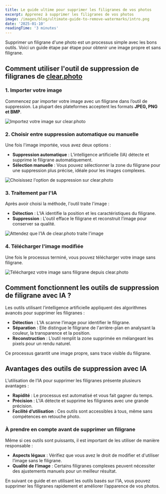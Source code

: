 ```yaml
---
title: Le guide ultime pour supprimer les filigranes de vos photos
excerpt: Apprenez à supprimer les filigranes de vos photos
image: /images/blog/ultimate-guide-to-remove-watermarks/intro.png
date: '2025-01-10'
readingTime: '3 minutes'
---
```


Supprimer un filigrane d'une photo est un processus simple avec les bons outils. Voici un guide étape par étape pour obtenir une image propre et sans filigrane.

## **Comment utiliser l'outil de suppression de filigranes de [clear.photo](https://clear.photo)**

### **1. Importer votre image**

Commencez par importer votre image avec un filigrane dans l’outil de suppression. La plupart des plateformes acceptent les formats **JPEG, PNG et BMP**.

![Importez votre image sur clear.photo](/images/blog/ultimate-guide-to-remove-watermarks/how-to-1.png)

### **2. Choisir entre suppression automatique ou manuelle**

Une fois l'image importée, vous avez deux options :

- **Suppression automatique** : L’intelligence artificielle (IA) détecte et supprime le filigrane automatiquement.
- **Sélection manuelle** : Vous pouvez sélectionner la zone du filigrane pour une suppression plus précise, idéale pour les images complexes.

![Choisissez l'option de suppression sur clear.photo](/images/blog/ultimate-guide-to-remove-watermarks/how-to-2.png)

### **3. Traitement par l'IA**

Après avoir choisi la méthode, l'outil traite l'image :

- **Détection** : L'IA identifie la position et les caractéristiques du filigrane.
- **Suppression** : L'outil efface le filigrane et reconstruit l’image pour conserver sa qualité.

![Attendez que l'IA de clear.photo traite l'image](/images/blog/ultimate-guide-to-remove-watermarks/how-to-4.png)

### **4. Télécharger l'image modifiée**

Une fois le processus terminé, vous pouvez télécharger votre image sans filigrane.

![Téléchargez votre image sans filigrane depuis clear.photo](/images/blog/ultimate-guide-to-remove-watermarks/how-to-5.png)

## **Comment fonctionnent les outils de suppression de filigrane avec IA ?**

Les outils utilisant l’intelligence artificielle appliquent des algorithmes avancés pour supprimer les filigranes :

- **Détection** : L'IA scanne l’image pour identifier le filigrane.
- **Séparation** : Elle distingue le filigrane de l'arrière-plan en analysant la couleur, la transparence et la position.
- **Reconstruction** : L’outil remplit la zone supprimée en mélangeant les pixels pour un rendu naturel.

Ce processus garantit une image propre, sans trace visible du filigrane.

## **Avantages des outils de suppression avec IA**

L’utilisation de l’IA pour supprimer les filigranes présente plusieurs avantages :

- **Rapidité** : Le processus est automatisé et vous fait gagner du temps.
- **Précision** : L'IA détecte et supprime les filigranes avec une grande précision.
- **Facilité d’utilisation** : Ces outils sont accessibles à tous, même sans compétences en retouche photo.

### **À prendre en compte avant de supprimer un filigrane**

Même si ces outils sont puissants, il est important de les utiliser de manière responsable :

- **Aspects légaux** : Vérifiez que vous avez le droit de modifier et d'utiliser l’image sans le filigrane.
- **Qualité de l’image** : Certains filigranes complexes peuvent nécessiter des ajustements manuels pour un meilleur résultat.

En suivant ce guide et en utilisant les outils basés sur l’IA, vous pouvez supprimer les filigranes rapidement et améliorer l’apparence de vos photos.
